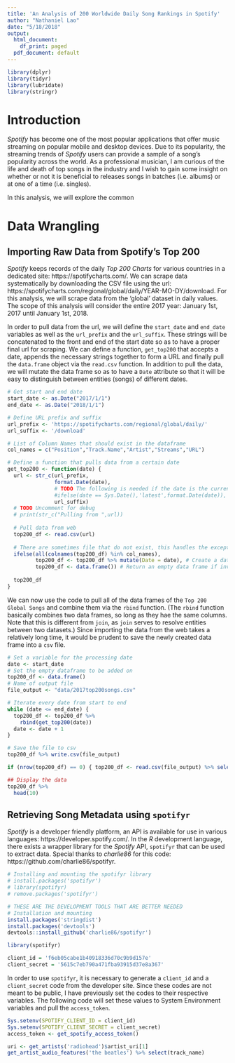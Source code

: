```yaml
---
title: 'An Analysis of 200 Worldwide Daily Song Rankings in Spotify'
author: "Nathaniel Lao"
date: "5/18/2018"
output:
  html_document:
    df_print: paged
  pdf_document: default
---
```


```r
library(dplyr)
library(tidyr)
library(lubridate)
library(stringr)
```

# Introduction

_Spotify_ has become one of the most popular applications that offer music streaming on popular mobile and desktop devices. Due to its popularity, the streaming trends of _Spotify_ users can provide a sample of a song's popularity across the world. As a professional musician, I am curious of the life and death of top songs in the industry and I wish to gain some insight on whether or not it is beneficial to releases songs in batches (i.e. albums) or at one of a time (i.e. singles).

In this analysis, we will explore the common <!--- BLAH BLAH --->


# Data Wrangling

## Importing Raw Data from Spotify's Top 200

_Spotify_ keeps records of the daily _Top 200 Charts_ for various countries in a dedicated site: https://spotifycharts.com/. We can scrape data systematically by downloading the CSV file using the url: https://spotifycharts.com/regional/global/daily/YEAR-MO-DY/download. For this analysis, we will scrape data from the 'global' dataset in daily values. The scope of this analysis will consider the entire 2017 year: January 1st, 2017 until January 1st, 2018.

In order to pull data from the url, we will define the `start_date` and `end_date` variables as well as the `url_prefix` and the `url_suffix`. These strings will be concatenated to the front and end of the start date so as to have a proper final url for scraping. We can define a function, `get_top200` that accepts a date, appends the necessary strings together to form a URL and finally pull the `data.frame` object via the `read.csv` function. In addition to pull the data, we will mutate the data frame so as to have a `Date` attribute so that it will be easy to distinguish between entities (songs) of different dates.

```r
# Get start and end date
start_date <- as.Date("2017/1/1")
end_date <- as.Date("2018/1/1")

# Define URL prefix and suffix
url_prefix <- 'https://spotifycharts.com/regional/global/daily/'
url_suffix <- '/download'

# List of Column Names that should exist in the dataframe
col_names = c("Position","Track.Name","Artist","Streams","URL")

# Define a function that pulls data from a certain date
get_top200 <- function(date) {
  url <- str_c(url_prefix,
               format.Date(date),
               # TODO The following is needed if the date is the current date
               #ifelse(date == Sys.Date(),'latest',format.Date(date)),
               url_suffix)
  # TODO Uncomment for debug
  # print(str_c("Pulling from ",url))
  
  # Pull data from web
  top200_df <- read.csv(url)
  
  # There are sometimes file that do not exist, this handles the exception
  ifelse(all(colnames(top200_df) %in% col_names),
         top200_df <- top200_df %>% mutate(Date = date), # Create a date attribute
         top200_df <- data.frame()) # Return an empty data frame if invalid
  
  top200_df
}
```

We can now use the code to pull all of the data frames of the `Top 200 Global Songs` and combine them via the `rbind` function. (The `rbind` function basically combines two data frames, so long as they hae the same columns. Note that this is different from `join`, as `join` serves to resolve entities between two datasets.) Since importing the data from the web takes a relatively long time, it would be prudent to save the newly created data frame into a `csv` file.

```r
# Set a variable for the processing date
date <- start_date
# Set the empty dataframe to be added on
top200_df <- data.frame()
# Name of output file
file_output <- "data/2017top200songs.csv"
```

```r
# Iterate every date from start to end
while (date <= end_date) {
  top200_df <- top200_df %>%
    rbind(get_top200(date))
  date <- date + 1
}

# Save the file to csv
top200_df %>% write.csv(file_output)
```

```r
if (nrow(top200_df) == 0) { top200_df <- read.csv(file_output) %>% select(-X)}
```

```r
## Display the data
top200_df %>%
  head(10)
```

## Retrieving Song Metadata using `spotifyr`

_Spotify_ is a developer friendly platform, an API is available for use in various languages: https://developer.spotify.com/. In the _R_ development language, there exists a wrapper library for the _Spotify_ API, `spotifyr` that can be used to extract data. Special thanks to _charlie86_ for this code: https://github.com/charlie86/spotifyr.

```r
# Installing and mounting the spotifyr library
# install.packages('spotifyr')
# library(spotifyr)
# remove.packages('spotifyr')

# THESE ARE THE DEVELOPMENT TOOLS THAT ARE BETTER NEEDED
# Installation and mounting
install.packages('stringdist')
install.packages('devtools')
devtools::install_github('charlie86/spotifyr')
```

```r
library(spotifyr)
```

```r
client_id = 'f6eb05cabe1b40918336d70c9b9d157e'
client_secret = '5615c7eb790a471fba93915d37e8a367'
```

In order to use `spotifyr`, it is necessary to generate a `client_id` and a `client_secret` code from the developer site. Since these codes are not meant to be public, I have previously set the codes to their respective variables. The following code will set these values to System Environment variables and pull the `access_token`.

```r
Sys.setenv(SPOTIFY_CLIENT_ID = client_id)
Sys.setenv(SPOTIFY_CLIENT_SECRET = client_secret)
access_token <- get_spotify_access_token()
```


```r
uri <- get_artists('radiohead')$artist_uri[1]
get_artist_audio_features('the beatles') %>% select(track_name)
```


